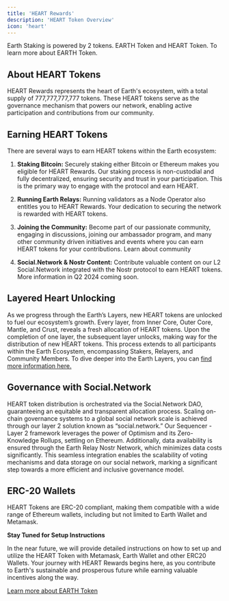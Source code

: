 ```yaml
---
title: 'HEART Rewards'
description: 'HEART Token Overview'
icon: 'heart'
---
```

Earth Staking is powered by 2 tokens. EARTH Token and HEART Token. To learn more about EARTH Token. 

## About HEART Tokens

HEART Rewards represents the heart of Earth's ecosystem, with a total supply of 777,777,777,777 tokens. These HEART tokens serve as the governance mechanism that powers our network, enabling active participation and contributions from our community.

## Earning HEART Tokens
There are several ways to earn HEART tokens within the Earth ecosystem:

1. **Staking Bitcoin:** Securely staking either Bitcoin or Ethereum makes you eligible for HEART Rewards. Our staking process is non-custodial and fully decentralized, ensuring security and trust in your participation. This is the primary way to engage with the protocol and earn HEART. 


2. **Running Earth Relays:** Running validators as a Node Operator also entitles you to HEART Rewards. Your dedication to securing the network is rewarded with HEART tokens.  


3. **Joining the Community:** Become part of our passionate community, engaging in discussions, joining our ambassador program, and many other community driven initiatives and events where you can earn HEART tokens for your contributions. Learn about community


4. **Social.Network & Nostr Content:** Contribute valuable content on our L2 Social.Network integrated with the Nostr protocol to earn HEART tokens. More information in Q2 2024 coming soon. 



## Layered Heart Unlocking
As we progress through the Earth’s Layers, new HEART tokens are unlocked to fuel our ecosystem’s growth. Every layer, from Inner Core, Outer Core, Mantle, and Crust, reveals a fresh allocation of HEART tokens. Upon the completion of one layer, the subsequent layer unlocks, making way for the distribution of new HEART tokens. This process extends to all participants within the Earth Ecosystem, encompassing Stakers, Relayers, and Community Members. To dive deeper into the Earth Layers, you can [find more information here.](/earth-layers)


## Governance with Social.Network

HEART token distribution is orchestrated via the Social.Network DAO, guaranteeing an equitable and transparent allocation process. Scaling on-chain governance systems to a global social network scale is achieved through our layer 2 solution known as “social.network.” Our Sequencer - Layer 2 framework leverages the power of Optimism and its Zero-Knowledge Rollups, settling on Ethereum. Additionally, data availability is ensured through the Earth Relay Nostr Network, which minimizes data costs significantly. This seamless integration enables the scalability of voting mechanisms and data storage on our social network, marking a significant step towards a more efficient and inclusive governance model.

## ERC-20 Wallets
HEART Tokens are ERC-20 compliant, making them compatible with a wide range of Ethereum wallets, including but not limited to Earth Wallet and Metamask.

**Stay Tuned for Setup Instructions**

In the near future, we will provide detailed instructions on how to set up and utilize the HEART Token with Metamask, Earth Wallet and other ERC20 Wallets. Your journey with HEART Rewards begins here, as you contribute to Earth's sustainable and prosperous future while earning valuable incentives along the way.

[Learn more about EARTH Token](TOKENS/earth-token)